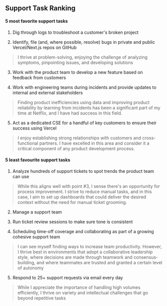 ## Support Task Ranking

#### 5 most favorite support tasks 

1. Dig through logs to troubleshoot a customer's broken project 

2. Identify, file (and, where possible, resolve) bugs in private and public Vercel/Next.js repos on GitHub

> I thrive at problem-solving, enjoying the challenge of analyzing symptoms, pinpointing issues, and developing solutions  


3. Work with the product team to develop a new feature based on feedback from customers

4. Work with engineering teams during incidents and provide updates to internal and external stakeholders

> Finding product inefficiencies using data and improving product reliability by learning from incidents has been a significant part of my time at Netflix, and I have had success in this field. 

5. Act as a dedicated CSE for a handful of key customers to ensure their success using Vercel

> I enjoy establishing strong relationships with customers and cross-functional partners. I have excelled in this area and consider it a critical component of any product development process.

#### 5 least favourite support tasks

1. Analyze hundreds of support tickets to spot trends the product team can use

> While this aligns well with point #3, I sense there's an opportunity for process improvement. I strive to reduce manual tasks, and in this case, I aim to set up dashboards that could deliver the desired context without the need for manual ticket grooming.

2. Manage a support team

3. Run ticket review sessions to make sure tone is consistent

4. Scheduling time-off coverage and collaborating as part of a growing cohesive support team

> I can see myself finding ways to increase team productivity. However, I thrive best in environments that adopt a collaborative leadership style, where decisions are made through teamwork and consensus-building, and where teammates are trusted and granted a certain level of autonomy

5. Respond to 25+ support requests via email every day

> While I appreciate the importance of handling high volumes efficiently, I thrive on variety and intellectual challenges that go beyond repetitive tasks

